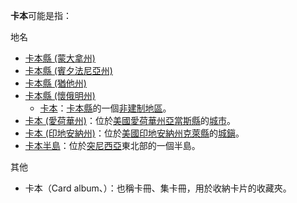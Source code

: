 '''卡本'''可能是指：

; 地名
* [[卡本縣_(蒙大拿州)|卡本縣 (蒙大拿州)]]
* [[卡本縣_(賓夕法尼亞州)|卡本縣 (賓夕法尼亞州)]]
* [[卡本縣_(猶他州)|卡本縣 (猶他州)]]
* [[卡本縣_(懷俄明州)|卡本縣 (懷俄明州)]]
** [[卡本|卡本]]：[[卡本縣_(懷俄明州)|卡本縣]]的一個[[非建制地區|非建制地區]]。
* [[卡本_(愛荷華州)|卡本 (愛荷華州)]]：位於[[美國|美國]][[愛荷華州|愛荷華州]][[亞當斯縣_(愛荷華州)|亞當斯縣]]的[[城市|城市]]。
* [[卡本_(印地安納州)|卡本 (印地安納州)]]：位於[[美國|美國]][[印地安納州|印地安納州]][[克萊縣_(印地安納州)|克萊縣]]的[[鄉鎭|城鎭]]。
* [[卡本半島|卡本半島]]：位於[[突尼西亞|突尼西亞]]東北部的一個半島。

; 其他
* 卡本（Card album、{{lang|ja|カードアルバム}}）：也稱卡冊、集卡冊，用於收納卡片的收藏夾。

{{dab|H|Cat=二字消歧義}}